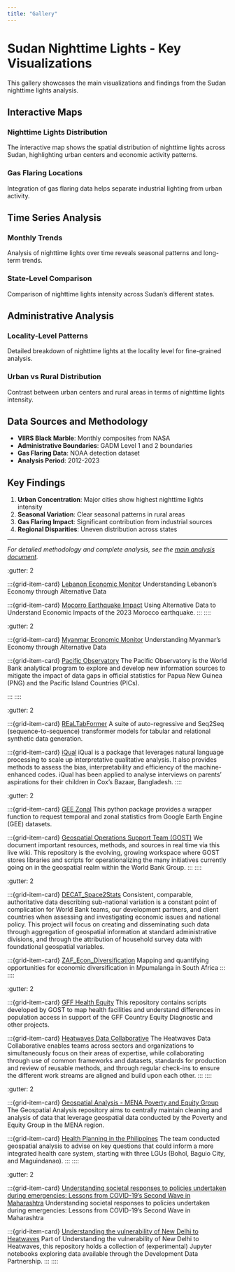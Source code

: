 ```yaml
---
title: "Gallery"
---
```


# Sudan Nighttime Lights - Key Visualizations

This gallery showcases the main visualizations and findings from the Sudan nighttime lights analysis.

## Interactive Maps

### Nighttime Lights Distribution
The interactive map shows the spatial distribution of nighttime lights across Sudan, highlighting urban centers and economic activity patterns.

### Gas Flaring Locations
Integration of gas flaring data helps separate industrial lighting from urban activity.

## Time Series Analysis

### Monthly Trends
Analysis of nighttime lights over time reveals seasonal patterns and long-term trends.

### State-Level Comparison
Comparison of nighttime lights intensity across Sudan's different states.

## Administrative Analysis

### Locality-Level Patterns
Detailed breakdown of nighttime lights at the locality level for fine-grained analysis.

### Urban vs Rural Distribution
Contrast between urban centers and rural areas in terms of nighttime lights intensity.

## Data Sources and Methodology

- **VIIRS Black Marble**: Monthly composites from NASA
- **Administrative Boundaries**: GADM Level 1 and 2 boundaries
- **Gas Flaring Data**: NOAA detection dataset
- **Analysis Period**: 2012-2023

## Key Findings

1. **Urban Concentration**: Major cities show highest nighttime lights intensity
2. **Seasonal Variation**: Clear seasonal patterns in rural areas
3. **Gas Flaring Impact**: Significant contribution from industrial sources
4. **Regional Disparities**: Uneven distribution across states

---

*For detailed methodology and complete analysis, see the [main analysis document](nighttime_lights.html).*

::::{grid}
:gutter: 2

:::{grid-item-card} [Lebanon Economic Monitor](https://datapartnership.github.io/lebanon-economic-monitor)
Understanding Lebanon’s Economy through Alternative Data
:::

:::{grid-item-card} [Mocorro Earthquake Impact](https://datapartnership.github.io/morocco-earthquake-impact)
Using Alternative Data to Understand Economic Impacts of the 2023 Morocco earthquake.
:::
::::

::::{grid}
:gutter: 2

:::{grid-item-card} [Myanmar Economic Monitor](https://datapartnership.github.io/myanmar-economic-monitor)
Understanding Myanmar's Economy through Alternative Data
:::

:::{grid-item-card} [Pacific Observatory](https://worldbank.github.io/pacific-observatory)
The Pacific Observatory is the World Bank analytical program to explore and develop new information sources to mitigate the impact of data gaps in official statistics for Papua New Guinea (PNG) and the Pacific Island Countries (PICs).

:::
::::

::::{grid}
:gutter: 2

:::{grid-item-card} [REaLTabFormer](https://worldbank.github.io/REaLTabFormer)
A suite of auto-regressive and Seq2Seq (sequence-to-sequence) transformer models for tabular and relational synthetic data generation.
:::
:::{grid-item-card} [iQual](https://worldbank.github.io/iQmual)
iQual is a package that leverages natural language processing to scale up interpretative qualitative analysis. It also provides methods to assess the bias, interpretability and efficiency of the machine-enhanced codes. iQual has been applied to analyse interviews on parents' aspirations for their children in Cox's Bazaar, Bangladesh.
::::

::::{grid}
:gutter: 2

:::{grid-item-card} [GEE Zonal](https://worldbank.github.io/GEE_Zonal/)
This python package provides a wrapper function to request temporal and zonal statistics from Google Earth Engine (GEE) datasets.
:::

:::{grid-item-card} [Geospatial Operations Support Team (GOST)](https://worldbank.github.io/GOST)
We document important resources, methods, and sources in real time via this live wiki. This repository is the evolving, growing workspace where GOST stores libraries and scripts for operationalizing the many initiatives currently going on in the geospatial realm within the World Bank Group.
:::
::::

::::{grid}
:gutter: 2

:::{grid-item-card} [DECAT_Space2Stats](https://worldbank.github.io/DECAT_Space2Stats)
Consistent, comparable, authoritative data describing sub-national variation is a constant point of complication for World Bank teams, our development partners, and client countries when assessing and investigating economic issues and national policy. This project will focus on creating and disseminating such data through aggregation of geospatial information at standard administrative divisions, and through the attribution of household survey data with foundational geospatial variables.
:::

:::{grid-item-card} [ZAF_Econ_Diversification](https://worldbank.github.io/ZAF_Econ_Diversification)
Mapping and quantifying opportunities for economic diversification in Mpumalanga in South Africa
:::
::::

::::{grid}
:gutter: 2

:::{grid-item-card} [GFF Health Equity](https://worldbank.github.io/health-equity-diagnostics)
This repository contains scripts developed by GOST to map health facilities and understand differences in population access in support of the GFF Country Equity Diagnostic and other projects.
:::

:::{grid-item-card} [Heatwaves Data Collaborative](https://datapartnership.org/heatwaves/PH)
The Heatwaves Data Collaborative enables teams across sectors and
organizations to simultaneously focus on their areas of expertise, while
collaborating through use of common frameworks and datasets, standards for
production and review of reusable methods, and through regular check-ins to
ensure the different work streams are aligned and build upon each other.
:::
::::

::::{grid}
:gutter: 2

:::{grid-item-card} [Geospatial Analysis - MENA Poverty and Equity Group](https://worldbank.github.io/mena-pov)
The Geospatial Analysis repository aims to centrally maintain cleaning and analysis of data that leverage geospatial data conducted by the Poverty and Equity Group in the MENA region.
:::

:::{grid-item-card} [Health Planning in the Philippines](https://datapartnership.org/health-planning-in-philippines)
The team conducted geospatial analysis to advise on key questions that could inform a more integrated health care system, starting with three LGUs (Bohol, Baguio City, and Maguindanao).
:::
::::

::::{grid}
:gutter: 2

:::{grid-item-card} [Understanding societal responses to policies undertaken during emergencies: Lessons from COVID-19’s Second Wave in Maharashtra](https://datapartnership.github.io/covid-19-maharashtra)
Understanding societal responses to policies undertaken during emergencies: Lessons from COVID-19's Second Wave in Maharashtra
:::

:::{grid-item-card} [Understanding the vulnerability of New Delhi to Heatwaves](https://datapartnership.org/vulnerability-to-heatwaves-in-india)
Part of Understanding the vulnerability of New Delhi to Heatwaves, this repository holds a collection of (experimental) Jupyter notebooks exploring data available through the Development Data Partnership.
:::
::::
